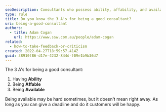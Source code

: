 ```yaml
---
seoDescription: Consultants who possess ability, affability, and availability excel at providing effective solutions to clients.
type: rule
title: Do you know the 3 A's for being a good consultant?
uri: being-a-good-consultant
authors:
  - title: Adam Cogan
    url: https://www.ssw.com.au/people/adam-cogan
related:
  - how-to-take-feedback-or-criticism
created: 2022-04-27T18:59:57.414Z
guid: 38910f86-d17e-4232-844d-f09e1b9b36d7
---
```


The 3 A's for being a good consultant:

1. Having **Ability**
2. Being **Affable**
3. Being **Available**
<youtubeEmbed url="https://www.youtube.com/watch?v=Rat-WopuWT4" description="Video: The 3 A's of Being a Good Consultant (1 min 23 sec)" />

Being available may be hard sometimes, but it doesn't mean right away. As long as you can give a deadline and do it customers will be happy.